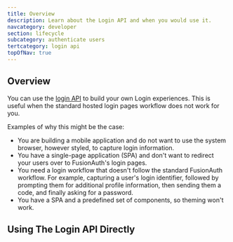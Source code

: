 ```yaml
---
title: Overview
description: Learn about the Login API and when you would use it.
navcategory: developer
section: lifecycle
subcategory: authenticate users
tertcategory: login api
topOfNav: true
---
```


## Overview

You can use the [login API](/docs/apis/login) to build your own Login experiences. This is useful when the standard hosted login pages workflow does not work for you.

Examples of why this might be the case:

* You are building a mobile application and do not want to use the system browser, however styled, to capture login information.
* You have a single-page application (SPA) and don't want to redirect your users over to FusionAuth's login pages.
* You need a login workflow that doesn't follow the standard FusionAuth workflow. For example, capturing a user's login identifier, followed by prompting them for additional profile information, then sending them a code, and finally asking for a password.
* You have a SPA and a predefined set of components, so theming won't work.

## Using The Login API Directly

<LoginAPIIssues />



